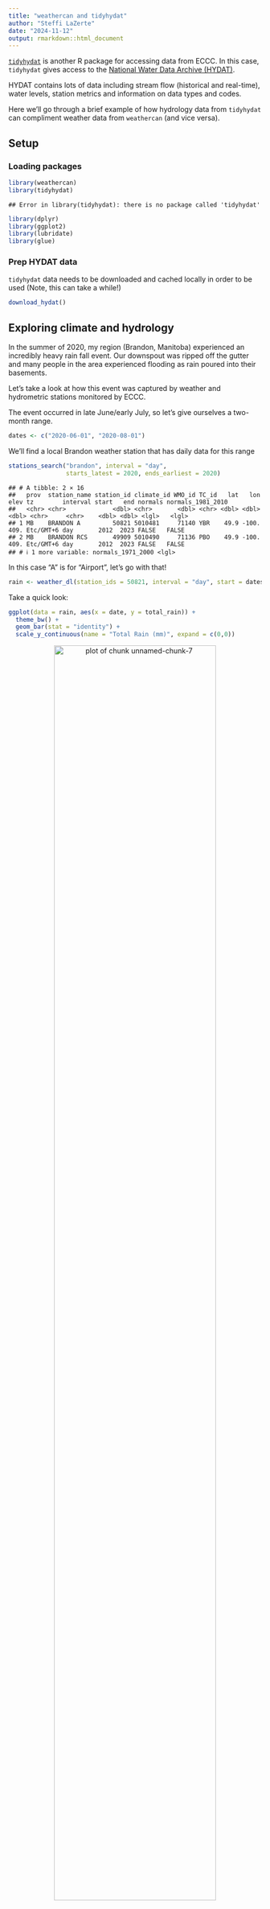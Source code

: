 ```yaml
---
title: "weathercan and tidyhydat"
author: "Steffi LaZerte"
date: "2024-11-12"
output: rmarkdown::html_document
---
```




[`tidyhydat`](https://docs.ropensci.org/tidyhydat) is another R package for accessing
data from ECCC. In this case, `tidyhydat` gives access to the [National Water Data Archive
(HYDAT)](https://www.canada.ca/en/environment-climate-change/services/water-overview/quantity/monitoring/survey/data-products-services/national-archive-hydat.html).

HYDAT contains lots of data including stream flow (historical and real-time), water levels,
station metrics and information on data types and codes.

Here we'll go through a brief example of how hydrology data from `tidyhydat`
can compliment weather data from `weathercan` (and vice versa).

## Setup

### Loading packages


``` r
library(weathercan)
library(tidyhydat)
```

```
## Error in library(tidyhydat): there is no package called 'tidyhydat'
```

``` r
library(dplyr)
library(ggplot2)
library(lubridate)
library(glue)
```

### Prep HYDAT data

`tidyhydat` data needs to be downloaded and cached locally in order to be used
(Note, this can take a while!)


``` r
download_hydat()
```


## Exploring climate and hydrology

In the summer of 2020, my region (Brandon, Manitoba) experienced an incredibly
heavy rain fall event. Our downspout was ripped off the gutter and many people in the
area experienced flooding as rain poured into their basements.

Let's take a look at how this event was captured by weather and hydrometric stations
monitored by ECCC.

The event occurred in late June/early July, so let's give ourselves a two-month
range.


``` r
dates <- c("2020-06-01", "2020-08-01")
```

We'll find a local Brandon weather station that has daily data for this range

``` r
stations_search("brandon", interval = "day",
                starts_latest = 2020, ends_earliest = 2020)
```

```
## # A tibble: 2 × 16
##   prov  station_name station_id climate_id WMO_id TC_id   lat   lon  elev tz        interval start   end normals normals_1981_2010
##   <chr> <chr>             <dbl> <chr>       <dbl> <chr> <dbl> <dbl> <dbl> <chr>     <chr>    <dbl> <dbl> <lgl>   <lgl>            
## 1 MB    BRANDON A         50821 5010481     71140 YBR    49.9 -100.  409. Etc/GMT+6 day       2012  2023 FALSE   FALSE            
## 2 MB    BRANDON RCS       49909 5010490     71136 PBO    49.9 -100.  409. Etc/GMT+6 day       2012  2023 FALSE   FALSE            
## # ℹ 1 more variable: normals_1971_2000 <lgl>
```

In this case "A" is for "Airport", let's go with that!


``` r
rain <- weather_dl(station_ids = 50821, interval = "day", start = dates[1], end = dates[2])
```

Take a quick look:


``` r
ggplot(data = rain, aes(x = date, y = total_rain)) +
  theme_bw() +
  geom_bar(stat = "identity") +
  scale_y_continuous(name = "Total Rain (mm)", expand = c(0,0))
```

<div class="figure" style="text-align: center">
<img src="figures/tidyhydat-unnamed-chunk-7-1.png" alt="plot of chunk unnamed-chunk-7" width="80%" />
<p class="caption">plot of chunk unnamed-chunk-7</p>
</div>

Yikes! You can see why my downspout came off!

Now let's get some HYDAT data to compare. First we'll find a local station


``` r
search_stn_name("brandon")
```

```
## Error in search_stn_name("brandon"): could not find function "search_stn_name"
```

There are a couple of options, but whoops, one's from Quebec! Let's filter this
to only Manitoba and only stations with 2020 data with the `hy_stn_data_range()`
function.


``` r
search_stn_name("brandon") %>%
  filter(PROV_TERR_STATE_LOC == "MB") %>%
  pull(STATION_NUMBER) %>%
  hy_stn_data_range() %>%
  filter(Year_from <= 2020, Year_to >= 2020)
```

```
## Error in hy_stn_data_range(.): could not find function "hy_stn_data_range"
```

Hmm, let's see what kind of data is available by looking at the included
`hy_data_types` data frame.


``` r
filter(hy_data_types, DATA_TYPE %in% c("H", "Q"))
```

```
## Error in eval(expr, envir, enclos): object 'hy_data_types' not found
```

Great! We have both flow and water level data for a station number "05MH001",
"Assiniboine River at Brandon".


Let's grab the flow and water level data for this station.

``` r
flow <- hy_daily_flows(station_number = "05MH001",
                       start_date = dates[1], end_date = dates[2])
```

```
## Error in hy_daily_flows(station_number = "05MH001", start_date = dates[1], : could not find function "hy_daily_flows"
```

``` r
level <- hy_daily_levels(station_number = "05MH001",
                         start_date = dates[1], end_date = dates[2])
```

```
## Error in hy_daily_levels(station_number = "05MH001", start_date = dates[1], : could not find function "hy_daily_levels"
```

### Ploting rain and flow


``` r
g <- ggplot() +
  theme_bw() +
  theme(axis.title.x = element_blank()) +
  geom_bar(data = rain, aes(x = date, y = (total_rain * 2)), stat = "identity",
           alpha = 0.7, fill = "cornflowerblue") +
  geom_line(data = flow, aes(x = Date, y = Value)) +
  scale_y_continuous(name = bquote(Total~Flow~(m^3/s)), expand = c(0, 0),
                     limits = c(0, max(flow$Value * 1.1)),
                     sec.axis = sec_axis(trans = ~ . / 2, name = "Total Rain (mm)"))
```

```
## Error in eval(expr, envir, enclos): object 'flow' not found
```

``` r
g
```

```
## Error in eval(expr, envir, enclos): object 'g' not found
```


Interesting, looks like there's a bit of a lag between the rain event and the
dramatic increase in water flow in the Assiniboine (unsurprisingly, this is
called "lag to peak").

Let's add a bit of information about this lag to peak.


``` r
d <- data.frame(dates = c(rain$date[which.max(rain$total_precip)],
                          flow$Date[which.max(flow$Value)]),
                y = max(flow$Value) + 5)
```

```
## Error in eval(expr, envir, enclos): object 'flow' not found
```

``` r
g +
  geom_path(data = d, aes(x = dates, y = y),
              arrow = arrow(length = unit(0.25, "lines"), ends = "both", type = "closed")) +
  annotate(geom = "text",
           x = d$dates[1] + (d$dates[2] - d$dates[1])/2,
           y = d$y[1] + 10,
           label = glue("{d$dates[2] - d$dates[1]}-day delay"))
```

```
## Error in eval(expr, envir, enclos): object 'g' not found
```

We can expect a lag like this because much of the flow being captured by the Brandon HYDAT
station is from precipitation in the upstream catchment area (not only from
local contributions), which takes time to travel.


### Ploting rain and water level


``` r
g <- ggplot() +
  theme_bw() +
  theme(axis.title.x = element_blank()) +
  geom_bar(data = rain,
           aes(x = date, y = (total_rain/65) + min(level$Value)),
           stat = "identity", alpha = 0.7, fill = "cornflowerblue") +
  geom_line(data = level, aes(x = Date, y = Value)) +
  scale_y_continuous(name = "Water Level (m)", expand = c(0, 0),
                     sec.axis = sec_axis(trans = ~ (. - min(level$Value)) * 65,
                                         name = "Total Rain (mm)")) +
  coord_cartesian(ylim = c(min(level$Value), max(level$Value)*1.001))
```

```
## Error in eval(expr, envir, enclos): object 'level' not found
```

``` r
g
```

```
## Error in eval(expr, envir, enclos): object 'g' not found
```

Again there looks to be a lag, let's see if it's the same as before.


``` r
d <- data.frame(dates = c(rain$date[which.max(rain$total_precip)],
                          level$Date[which.max(level$Value)]),
                y = max(level$Value)*1.00025)
```

```
## Error in eval(expr, envir, enclos): object 'level' not found
```

``` r
g +
  geom_path(data = d, aes(x = dates, y = y),
              arrow = arrow(length = unit(0.25, "lines"), ends = "both", type = "closed")) +
  annotate(geom = "text",
           x = d$dates[1] + (d$dates[2] - d$dates[1])/2,
           y = d$y[1] * 1.0002,
           label = glue("{d$dates[2] - d$dates[1]}-day delay"))
```

```
## Error in eval(expr, envir, enclos): object 'g' not found
```


### Ploting flow and water level

Looks like the flow and water level match up, perhaps we should take a closer look.


``` r
ggplot() +
  theme_bw() +
  theme(legend.position = c(0.8, 0.8)) +
  geom_line(data = flow, aes(x = Date, y = Value, colour = "Flow"),
            size = 2) +
  geom_line(data = level, size = 1,
            aes(x = Date, y = (Value - min(Value) + 0.1) * 130, colour = "Level")) +
  scale_y_continuous(bquote(Total~Flow~(m^3/s)), expand = c(0, 0),
                     sec.axis = sec_axis(trans = ~ ./130 + min(level$Value) - 0.1,
                                         name = "Water Level (m)")) +
  scale_colour_manual(name = "Type",
                      values = c("Flow" = "cornflowerblue",
                                 "Level" = "grey30"))
```

```
## Warning: A numeric `legend.position` argument in `theme()` was deprecated in ggplot2 3.5.0.
## ℹ Please use the `legend.position.inside` argument of `theme()` instead.
## This warning is displayed once every 8 hours.
## Call `lifecycle::last_lifecycle_warnings()` to see where this warning was generated.
```

```
## Error in eval(expr, envir, enclos): object 'flow' not found
```

Almost a perfect match between water level and flow (which makes sense).


> Hopefully this short article gives you a sense of how you might combine different
> types of ECCC data gathered via different R packages for a more comprehensive
> look at the world around.


